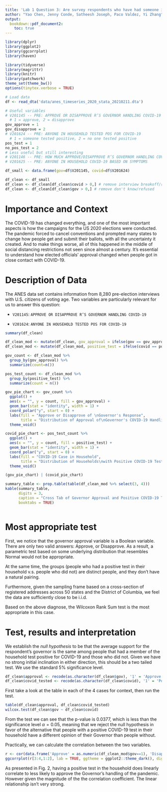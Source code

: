 ```yaml
---
title: 'Lab 1 Question 3: Are survey respondents who have had someone in their home infected by COVID-19 more likely to disapprove of the way their governor is handling the pandemic?'
author: "Yao Chen, Jenny Conde, Satheesh Joseph, Paco Valdez, Yi Zhang"
output: 
  bookdown::pdf_document2: 
    toc: true
---
```


\clearpage

```r
library(dplyr)
library(ggplot2) 
library(ggcorrplot)
library(haven)

library(tidyverse) 
library(magrittr)
library(knitr)
library(patchwork)
theme_set(theme_bw())
options(tinytex.verbose = TRUE)
```

```r
# Load data
df <- read_dta('data/anes_timeseries_2020_stata_20210211.dta')

# Useful variables
# V201145 -- PRE: APPROVE OR DISAPPROVE R’S GOVERNOR HANDLING COVID-19
  # 1 = approve, 2 = disapprove
gov_approve = 1
gov_disapprove = 2
# V201624 -- PRE: ANYONE IN HOUSEHOLD TESTED POS FOR COVID-19
  # 1 = someone tested positive, 2 = no one tested positive 
pos_test = 1
no_pos_test = 2
# Less useful but still interesting
# V201146 -- PRE: HOW MUCH APPROVE/DISAPPROVE R’S GOVERNOR HANDLING COVID-19
# V201625 -- PRE: ANYONE IN HOUSEHOLD COVID-19 BASED ON SYMPTOMS

df_small <- data.frame(gov=df$V201145, covid=df$V201624)

df_clean <- df_small
df_clean <- df_clean[df_clean$covid > 0,] # remove interview breakoff/refused
df_clean <- df_clean[df_clean$gov > 0,] # remove don't know/refused
```


# Importance and Context
The COVID-19 has changed everything, and one of the most important aspects is how the campaigns for the US 2020 elections were conducted. The pandemic forced to cancel conventions and prompted many states to change how people get and submit their ballots, with all the uncertainty it created. And to make things worse, all of this happened in the middle of social distancing restrictions not seen since almost a century. It's essential to understand how elected officials' approval changed when people got in close contact with COVID-19.

# Description of Data
The ANES data set contains information from 8,280 pre-election interviews with 
U.S. citizens of voting age. Two variables are particularly relevant for us 
to answer this question:

- `V201145`: `APPROVE OR DISAPPROVE R’S GOVERNOR HANDLING COVID-19`

- `V201624`: `ANYONE IN HOUSEHOLD TESTED POS FOR COVID-19`

```r
summary(df_clean)
```


```r
df_clean_mod <- mutate(df_clean, gov_approval = ifelse(gov == gov_approve, "Approve", "Disapprove"))
df_clean_mod <- mutate(df_clean_mod, positive_test = ifelse(covid == pos_test, "Positive Test", "No Positive Test"))

gov_count <- df_clean_mod %>%
  group_by(gov_approval) %>%
  summarize(count=n())

pos_test_count <- df_clean_mod %>%
  group_by(positive_test) %>%
  summarize(count = n())

gov_pie_chart <- gov_count %>%
  ggplot() +
  aes(x = "", y = count, fill = gov_approval) +
  geom_bar(stat = "identity", width = 1) +
  coord_polar("y", start = 0) +
  labs(fill = "Approve or Disapprove of \nGovernor's Response",
       title = "Distribution of Approval of\nGovernor's COVID-19 Handling") +
  theme_void()

covid_pie_chart <- pos_test_count %>%
  ggplot() +
  aes(x = "", y = count, fill = positive_test) + 
  geom_bar(stat = "identity", width = 1) + 
  coord_polar("y", start = 0) +
  labs(fill = "COVID-19 Case in Household",
       title = "Distribution of Households\nwith Positive COVID-19 Tests") +
  theme_void()

(gov_pie_chart) | (covid_pie_chart)
```


```r
summary_table <- prop.table(table(df_clean_mod %>% select(3, 4)))
kable(summary_table,
      digits = 3,
      caption = "Cross Tab of Governor Approval and Positive COVID-19 Tests",
      booktabs = TRUE)
```


```r
```


# Most appropriate test 
First, we notice that the governor approval variable is a Boolean variable. There are only
two valid answers: Approve, or Disapprove. As a result, a parametric test based on some
underlying distribution that resembles Normal would not be appropriate.

At the same time, the groups (people who had a positive test in their household v.s.
people who did not) are distinct people, and they don't have a natural pairing.

Furthermore, given the sampling frame based on a cross-section of registered addresses across 50 states
and the District of Columbia, we feel the data are sufficiently close to be i.i.d.

Based on the above diagnose, the Wilcoxon Rank Sum test is the most appropriate in this case.

# Test, results and interpretation
<!-- What are the results of your test? --> 
<!-- What do the results of this test mean? What is the practical significance? --> 
We establish the *null hypothesis* to be that the average support for the respondent's
governor is the same among people that had a member of the household test positive for COVID-19 and those who did not. 
Given we have no strong initial inclination in either direction, this should be a two tailed test. We use the standard $5\%$ significance level.

``` r
df_clean$approval <- recode(as.character(df_clean$gov), '1' = 'Approve', '2' = 'Disapprove')
df_clean$covid_tested <- recode(as.character(df_clean$covid), '1' = 'Positive', '2' = 'Not positive')
```

First take a look at the table in each of the 4 cases for context, then run the test.
```r
table(df_clean$approval, df_clean$covid_tested)
wilcox.test(df_clean$gov ~ df_clean$covid)
```

From the test we can see that the p-value is $0.0377$, which is less than the significance
level $\alpha = 0.05$, meaning that we reject the null hypothesis in favor of the
alternative that people with a positive COVID-19 test in their household have a different
opinion of their Governor than people without.

Practically, we can calculate the correlation between the two variables.

```r
r <- cor(data.frame('Approve' = as.numeric(df_clean_mod$gov==1), 'Disapprove' = as.numeric(df_clean_mod$gov==2), 'Positive' = as.numeric(df_clean_mod$covid==1), 'Not_Positive' = as.numeric(df_clean_mod$covid==2)))
ggcorrplot(r[3:4,1:2], lab = TRUE, ggtheme = ggplot2::theme_dark(), digits = 3)
```

As presented in Fig. 2, having a positive test in the household does linearly 
correlate to less likely to approve the Governor's handling of the pandemic.
However given the magnitude of the the correlation coefficient. The linear relationship isn't
very strong.


